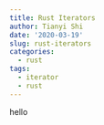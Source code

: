 ```yaml
---
title: Rust Iterators
author: Tianyi Shi
date: '2020-03-19'
slug: rust-iterators
categories:
  - rust
tags:
  - iterator
  - rust
---
```


hello
